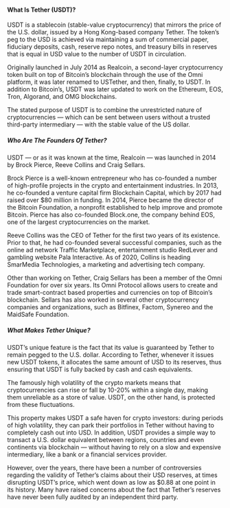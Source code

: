 #### What Is Tether (USDT)?

USDT is a stablecoin (stable-value cryptocurrency) that mirrors the price of the U.S. dollar, issued by a Hong Kong-based company Tether. The token’s peg to the USD is achieved via maintaining a sum of commercial paper, fiduciary deposits, cash, reserve repo notes, and treasury bills in reserves that is equal in USD value to the number of USDT in circulation.

Originally launched in July 2014 as Realcoin, a second-layer cryptocurrency token built on top of Bitcoin’s blockchain through the use of the Omni platform, it was later renamed to USTether, and then, finally, to USDT. In addition to Bitcoin’s, USDT was later updated to work on the Ethereum, EOS, Tron, Algorand, and OMG blockchains.

The stated purpose of USDT is to combine the unrestricted nature of cryptocurrencies — which can be sent between users without a trusted third-party intermediary — with the stable value of the US dollar.

##### Who Are The Founders Of Tether?

USDT — or as it was known at the time, Realcoin — was launched in 2014 by Brock Pierce, Reeve Collins and Craig Sellars.

Brock Pierce is a well-known entrepreneur who has co-founded a number of high-profile projects in the crypto and entertainment industries. In 2013, he co-founded a venture capital firm Blockchain Capital, which by 2017 had raised over $80 million in funding. In 2014, Pierce became the director of the Bitcoin Foundation, a nonprofit established to help improve and promote Bitcoin. Pierce has also co-founded Block.one, the company behind EOS, one of the largest cryptocurrencies on the market.

Reeve Collins was the CEO of Tether for the first two years of its existence. Prior to that, he had co-founded several successful companies, such as the online ad network Traffic Marketplace, entertainment studio RedLever and gambling website Pala Interactive. As of 2020, Collins is heading SmarMedia Technologies, a marketing and advertising tech company.

Other than working on Tether, Craig Sellars has been a member of the Omni Foundation for over six years. Its Omni Protocol allows users to create and trade smart-contract based properties and currencies on top of Bitcoin’s blockchain. Sellars has also worked in several other cryptocurrency companies and organizations, such as Bitfinex, Factom, Synereo and the MaidSafe Foundation.

##### What Makes Tether Unique?

USDT’s unique feature is the fact that its value is guaranteed by Tether to remain pegged to the U.S. dollar. According to Tether, whenever it issues new USDT tokens, it allocates the same amount of USD to its reserves, thus ensuring that USDT is fully backed by cash and cash equivalents.

The famously high volatility of the crypto markets means that cryptocurrencies can rise or fall by 10-20% within a single day, making them unreliable as a store of value. USDT, on the other hand, is protected from these fluctuations.

This property makes USDT a safe haven for crypto investors: during periods of high volatility, they can park their portfolios in Tether without having to completely cash out into USD. In addition, USDT provides a simple way to transact a U.S. dollar equivalent between regions, countries and even continents via blockchain — without having to rely on a slow and expensive intermediary, like a bank or a financial services provider.

However, over the years, there have been a number of controversies regarding the validity of Tether’s claims about their USD reserves, at times disrupting USDT’s price, which went down as low as $0.88 at one point in its history. Many have raised concerns about the fact that Tether’s reserves have never been fully audited by an independent third party.
